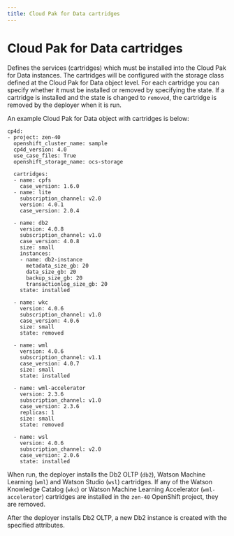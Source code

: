 ```yaml
---
title: Cloud Pak for Data cartridges
---
```


# Cloud Pak for Data cartridges

Defines the services (cartridges) which must be installed into the Cloud Pak for Data instances. The cartridges will be configured with the storage class defined at the Cloud Pak for Data object level. For each cartridge you can specify whether it must be installed or removed by specifying the state. If a cartridge is installed and the state is changed to `removed`, the cartridge is removed by the deployer when it is run.

An example Cloud Pak for Data object with cartridges is below:
```
cp4d:
- project: zen-40
  openshift_cluster_name: sample
  cp4d_version: 4.0
  use_case_files: True
  openshift_storage_name: ocs-storage
  
  cartridges:
  - name: cpfs
    case_version: 1.6.0
  - name: lite
    subscription_channel: v2.0
    version: 4.0.1
    case_version: 2.0.4

  - name: db2
    version: 4.0.8
    subscription_channel: v1.0
    case_version: 4.0.8
    size: small
    instances:
    - name: db2-instance
      metadata_size_gb: 20
      data_size_gb: 20
      backup_size_gb: 20  
      transactionlog_size_gb: 20
    state: installed

  - name: wkc
    version: 4.0.6
    subscription_channel: v1.0
    case_version: 4.0.6
    size: small
    state: removed

  - name: wml
    version: 4.0.6
    subscription_channel: v1.1
    case_version: 4.0.7
    size: small
    state: installed

  - name: wml-accelerator
    version: 2.3.6
    subscription_channel: v1.0
    case_version: 2.3.6
    replicas: 1
    size: small
    state: removed

  - name: wsl
    version: 4.0.6
    subscription_channel: v2.0
    case_version: 2.0.6
    state: installed
```

When run, the deployer installs the Db2 OLTP (`db2`), Watson Machine Learning (`wml`) and Watson Studio (`wsl`) cartridges. If any of the Watson Knowledge Catalog (`wkc`) or Watson Machine Learning Accelerator (`wml-accelerator`) cartridges are installed in the `zen-40` OpenShift project, they are removed.

After the deployer installs Db2 OLTP, a new Db2 instance is created with the specified attributes.